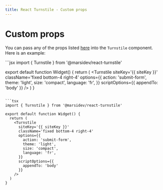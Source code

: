 ```yaml
---
title: React Turnstile - Custom props
---
```


# Custom props

You can pass any of the props listed [here](/props) into the `Turnstile` component. Here is an example:

<CodeGroup>
  ```jsx
  import { Turnstile } from '@marsidev/react-turnstile'

  export default function Widget() {
    return (
      <Turnstile
        siteKey='{{ siteKey }}'
        className='fixed bottom-4 right-4'
        options={{
          action: 'submit-form',
          theme: 'light',
          size: 'compact',
          language: 'fr',
        }}
        scriptOptions={{
          appendTo: 'body'
        }}
      />
    )
  }
  ```

  ```tsx
  import { Turnstile } from '@marsidev/react-turnstile'

  export default function Widget() {
    return (
      <Turnstile
        siteKey='{{ siteKey }}'
        className='fixed bottom-4 right-4'
        options={{
          action: 'submit-form',
          theme: 'light',
          size: 'compact',
          language: 'fr',
        }}
        scriptOptions={{
          appendTo: 'body'
        }}
      />
    )
  }
  ```
</CodeGroup>
